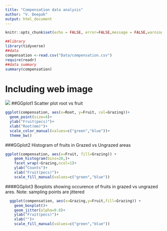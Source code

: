 ```yaml
---
title: "Compensation data analysis"
author: "V. Deepak"
output: html_document
---
```

```r
knitr::opts_chunk$set(echo = FALSE, error=FALSE,message = FALSE,warning = FALSE)
```
```r
##library
library(tidyverse)
##data 
compensation <-read.csv("Data/compensation.csv")
require(readr)
##data summary 
summary(compensation)
```

# Including web image
![](https://i1.wp.com/www.tropicalherping.com/tourism/photos/RV700-01-07.jpg)
##GGplot1 Scatter plot root vs fruit
```r
ggplot(compensation, aes(x=Root, y=Fruit, col=Grazing))+
  geom_point(size=4)+
  ylab("Fruit(pecs)")+
  xlab("Root(mm)")+
  scale_color_manual(values=c("green","blue"))+
  theme_bw()
```
###GGplot2 Histogram of fruits in Grazed vs Ungrazed areas
```r
ggplot(compensation, aes(x=Fruit, fill=Grazing)) +
    geom_histogram(bins=20,)+
    facet_wrap(~Grazing,ncol=1)+
    ylab("Counts")+
    xlab("Fruit(pecs)")+
    scale_fill_manual(values=c("green","blue"))
```
####GGplot3 Boxplots showing occurence of fruits in grazed vs ungrazed ares. Note: sampling points are jittered
```r
  ggplot(compensation, aes(x=Grazing,y=Fruit,fill=Grazing)) +
    geom_boxplot()+
    geom_jitter(alpha=0.8)+
    ylab("Fruit(pecs)")+
    xlab("")+
    scale_fill_manual(values=c("green","blue"))
```